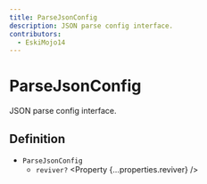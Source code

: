 ```yaml
---
title: ParseJsonConfig
description: JSON parse config interface.
contributors:
  - EskiMojo14
---
```



# ParseJsonConfig

JSON parse config interface.

## Definition

- `ParseJsonConfig`
  - `reviver?` <Property {...properties.reviver} />

